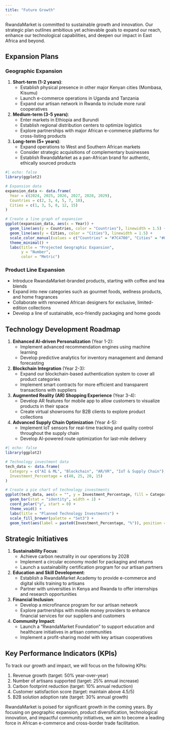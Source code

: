 ```yaml
---
title: "Future Growth"
---
```


RwandaMarket is committed to sustainable growth and innovation. Our strategic plan outlines ambitious yet achievable goals to expand our reach, enhance our technological capabilities, and deepen our impact in East Africa and beyond.

## Expansion Plans

### Geographic Expansion

1.  **Short-term (1-2 years)**:
    -   Establish physical presence in other major Kenyan cities (Mombasa, Kisumu)
    -   Launch e-commerce operations in Uganda and Tanzania
    -   Expand our artisan network in Rwanda to include more rural cooperatives
2.  **Medium-term (3-5 years)**:
    -   Enter markets in Ethiopia and Burundi
    -   Establish regional distribution centers to optimize logistics
    -   Explore partnerships with major African e-commerce platforms for cross-listing products
3.  **Long-term (5+ years)**:
    -   Expand operations to West and Southern African markets
    -   Consider strategic acquisitions of complementary businesses
    -   Establish RwandaMarket as a pan-African brand for authentic, ethically sourced products

```r
#| echo: false
library(ggplot2)

# Expansion data
expansion_data <- data.frame(
  Year = c(2024, 2025, 2026, 2027, 2028, 2029),
  Countries = c(2, 3, 4, 5, 7, 10),
  Cities = c(1, 3, 5, 8, 12, 15)
)

# Create a line graph of expansion
ggplot(expansion_data, aes(x = Year)) +
  geom_line(aes(y = Countries, color = "Countries"), linewidth = 1.5) +
  geom_line(aes(y = Cities, color = "Cities"), linewidth = 1.5) +
  scale_color_manual(values = c("Countries" = "#7C4700", "Cities" = "#00A86B")) +
  theme_minimal() +
  labs(title = "Projected Geographic Expansion",
       y = "Number",
       color = "Metric")
```

### Product Line Expansion

-   Introduce RwandaMarket-branded products, starting with coffee and tea blends
-   Expand into new categories such as gourmet foods, wellness products, and home fragrances
-   Collaborate with renowned African designers for exclusive, limited-edition collections
-   Develop a line of sustainable, eco-friendly packaging and home goods

## Technology Development Roadmap

1.  **Enhanced AI-driven Personalization** (Year 1-2):
    -   Implement advanced recommendation engines using machine learning
    -   Develop predictive analytics for inventory management and demand forecasting
2.  **Blockchain Integration** (Year 2-3):
    -   Expand our blockchain-based authentication system to cover all product categories
    -   Implement smart contracts for more efficient and transparent transactions with suppliers
3.  **Augmented Reality (AR) Shopping Experience** (Year 3-4):
    -   Develop AR features for mobile app to allow customers to visualize products in their space
    -   Create virtual showrooms for B2B clients to explore product collections
4.  **Advanced Supply Chain Optimization** (Year 4-5):
    -   Implement IoT sensors for real-time tracking and quality control throughout the supply chain
    -   Develop AI-powered route optimization for last-mile delivery

```r
#| echo: false
library(ggplot2)

# Technology investment data
tech_data <- data.frame(
  Category = c("AI & ML", "Blockchain", "AR/VR", "IoT & Supply Chain"),
  Investment_Percentage = c(40, 25, 20, 15)
)

# Create a pie chart of technology investments
ggplot(tech_data, aes(x = "", y = Investment_Percentage, fill = Category)) +
  geom_bar(stat = "identity", width = 1) +
  coord_polar("y", start = 0) +
  theme_void() +
  labs(title = "Planned Technology Investments") +
  scale_fill_brewer(palette = "Set3") +
  geom_text(aes(label = paste0(Investment_Percentage, "%")), position = position_stack(vjust = 0.5))
```

## Strategic Initiatives

1.  **Sustainability Focus**:
    -   Achieve carbon neutrality in our operations by 2028
    -   Implement a circular economy model for packaging and returns
    -   Launch a sustainability certification program for our artisan partners
2.  **Education and Skill Development**:
    -   Establish a RwandaMarket Academy to provide e-commerce and digital skills training to artisans
    -   Partner with universities in Kenya and Rwanda to offer internships and research opportunities
3.  **Financial Inclusion**:
    -   Develop a microfinance program for our artisan network
    -   Explore partnerships with mobile money providers to enhance financial services for our suppliers and customers
4.  **Community Impact**:
    -   Launch a "RwandaMarket Foundation" to support education and healthcare initiatives in artisan communities
    -   Implement a profit-sharing model with key artisan cooperatives

## Key Performance Indicators (KPIs)

To track our growth and impact, we will focus on the following KPIs:

1.  Revenue growth (target: 50% year-over-year)
2.  Number of artisans supported (target: 25% annual increase)
3.  Carbon footprint reduction (target: 10% annual reduction)
4.  Customer satisfaction score (target: maintain above 4.5/5)
5.  B2B solution adoption rate (target: 30% annual growth)

RwandaMarket is poised for significant growth in the coming years. By focusing on geographic expansion, product diversification, technological innovation, and impactful community initiatives, we aim to become a leading force in African e-commerce and cross-border trade facilitation.
